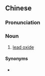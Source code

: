 {{also|一氧化铅}}
==Chinese==
{{zh-forms|s=一氧化铅|type=121}}

===Pronunciation===
{{zh-pron
|m=yīyǎnghuàqiān
|c=jat1 joeng5 faa3 jyun4
|cat=n
}}

===Noun===
{{zh-noun}}

# {{lb|zh|inorganic compound}} [[lead oxide]]

====Synonyms====
* {{zh-l|密陀僧}}